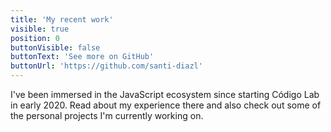 ```yaml
---
title: 'My recent work'
visible: true
position: 0
buttonVisible: false
buttonText: 'See more on GitHub'
buttonUrl: 'https://github.com/santi-diazl'
---
```


I've been immersed in the JavaScript ecosystem since starting Código Lab in early 2020. Read about my experience there and also check out some of the personal projects I'm currently working on.
